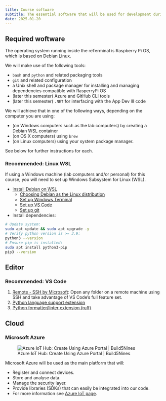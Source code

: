 ```yaml
---
title: Course software
subtitle: The essential software that will be used for development during the course.
date: 2025-01-20
---
```


## Required woftware

The operating system running inside the reTerminal is Raspberry Pi OS, which is based on
Debian Linux.

We will make use of the following tools:

- `bash` and `python` and related packaging tools
- `git` and related configuration
- a Unix shell and package manager for installing and managing dependencies compatible
    with RasperryPi OS
- (later this semester) Azure and GitHub CLI tools
- (later this semester) `.NET` for interfacing with the App Dev III code

We will achieve that in one of the following ways, depending on the computer you are
using:

- (on Windows computers such as the lab computers) by creating a Debian WSL container
- (on OS X computers) using `brew`
- (on Linux computers) using your system package manager.

See below for further instructions for each.

### Recommended: Linux WSL

If using a Windows machine (lab computers and/or personal) for this course, you will need
to set up Windows Subsystem for Linux (WSL).

- [Install Debian on WSL](https://learn.microsoft.com/en-us/windows/wsl/setup/environment)
    - [Choosing Debian as the Linux distribution](https://learn.microsoft.com/en-ca/windows/wsl/install#change-the-default-linux-distribution-installed)
    - [Set up Windows Terminal](https://learn.microsoft.com/en-ca/windows/wsl/setup/environment#set-up-windows-terminal)
    - [Set up VS Code](https://learn.microsoft.com/en-us/windows/wsl/tutorials/wsl-vscode)
    - [Set up git](https://learn.microsoft.com/en-us/windows/wsl/tutorials/wsl-git)
- Install dependencies:

```bash
# Update system:
sudo apt update && sudo apt upgrade -y
# Verify python version is >= 3.9: 
python3 --version
# Ensure pip is installed:
sudo apt install python3-pip
pip3 --version
```

## Editor

### Recommended: VS Code

1. [Remote - SSH by Microsoft](https://marketplace.visualstudio.com/items?itemName=ms-vscode-remote.remote-ssh):
    Open any folder on a remote machine using SSH and take advantage of VS Code's full
    feature set.
1. [Python language support extension](https://marketplace.visualstudio.com/items?itemName=ms-python.python)
1. [Python formatter/linter extension (ruff)](https://marketplace.visualstudio.com/items?itemName=charliermarsh.ruff)

## Cloud

### Microsoft Azure

:::{.column-margin}
![Azure IoT Hub: Create Using Azure Portal | Build5Nines](https://external-content.duckduckgo.com/iu/?u=https%3A%2F%2Fi1.wp.com%2Fbuild5nines.com%2Fwp-content%2Fuploads%2F2019%2F12%2FAzure_IoT_Hub_Featured_Image.jpg%3Fresize%3D1080%252C675%26ssl%3D1&f=1&nofb=1 ":size=400")
:::

Microsoft Azure will be used as the main platform that will:

- Register and connect devices.
- Store and analyse data.
- Manage the security layer.
- Provide libraries (SDKs) that can easily be integrated into our code.
- For more information see
    [Azure IoT page](https://azure.microsoft.com/en-us/overview/iot/).

